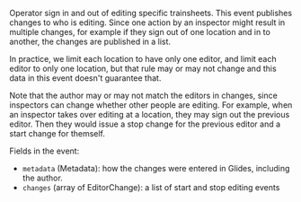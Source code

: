 ---
---


Operator sign in and out of editing specific trainsheets. This event publishes
changes to who is editing. Since one action by an inspector might result in
multiple changes, for example if they sign out of one location and in to
another, the changes are published in a list.

In practice, we limit each location to have only one editor, and limit each
editor to only one location, but that rule may or may not change and this data
in this event doesn't guarantee that.

Note that the author may or may not match the editors in changes, since
inspectors can change whether other people are editing. For example, when an
inspector takes over editing at a location, they may sign out the previous
editor. Then they would issue a stop change for the previous editor and a start
change for themself.

Fields in the event:

- `metadata` (Metadata): how the changes were entered in Glides, including the author.
- `changes` (array of EditorChange): a list of start and stop editing events

<EventSchemaPath event="com.mbta.ctd.glides.editors_changed.v1" />
